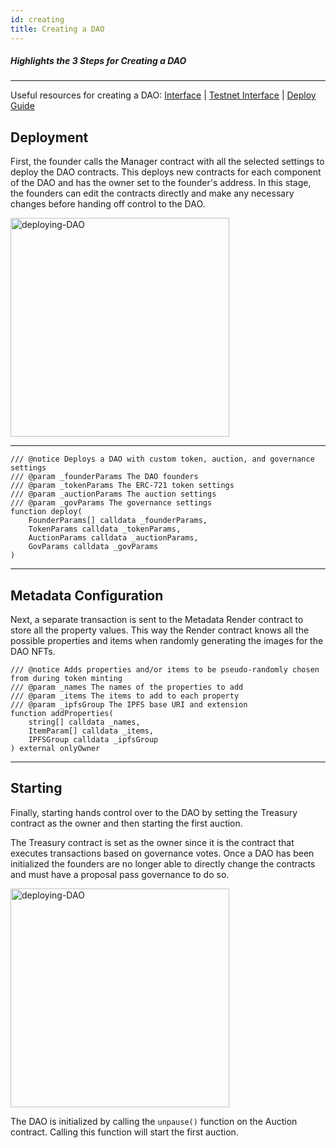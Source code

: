 ```yaml
---
id: creating
title: Creating a DAO
---
```



##### Highlights the 3 Steps for Creating a DAO
---

Useful resources for creating a DAO:
[Interface](https://nouns.build/) | [Testnet Interface](https://testnet.nouns.build) | [Deploy Guide](../../guides/builder-deployment)

## Deployment 

First, the founder calls the Manager contract with all the selected settings to deploy the DAO contracts. 
This deploys new contracts for each component of the DAO and has the owner set to the founder's address.
In this stage, the founders can edit the contracts directly and make any necessary changes before handing off control to the DAO.

<img class="guide-photos" src={deployingDAO} alt="deploying-DAO" height="350px"/>

---

```
/// @notice Deploys a DAO with custom token, auction, and governance settings
/// @param _founderParams The DAO founders
/// @param _tokenParams The ERC-721 token settings
/// @param _auctionParams The auction settings
/// @param _govParams The governance settings
function deploy(
    FounderParams[] calldata _founderParams,
    TokenParams calldata _tokenParams,
    AuctionParams calldata _auctionParams,
    GovParams calldata _govParams
)
```

---

## Metadata Configuration 
Next, a separate transaction is sent to the Metadata Render contract to store all the property values.
This way the Render contract knows all the possible properties and items when randomly generating the images for the DAO NFTs.

```
/// @notice Adds properties and/or items to be pseudo-randomly chosen from during token minting
/// @param _names The names of the properties to add
/// @param _items The items to add to each property
/// @param _ipfsGroup The IPFS base URI and extension
function addProperties(
    string[] calldata _names,
    ItemParam[] calldata _items,
    IPFSGroup calldata _ipfsGroup
) external onlyOwner
```

---

## Starting 

Finally, starting hands control over to the DAO by setting the Treasury contract as the owner and then starting the first auction.


The Treasury contract is set as the owner since it is the contract that executes transactions based on governance votes.
Once a DAO has been initialized the founders are no longer able to directly change the contracts and must have a proposal pass governance to do so.

<img class="guide-photos" src={initialDAO} alt="deploying-DAO" height="350px"/>

<br/> 

The DAO is initialized by calling the `unpause()` function on the Auction contract.
Calling this function will start the first auction.